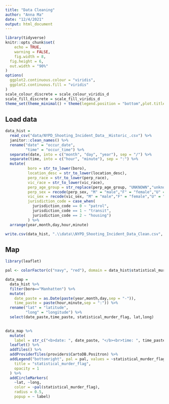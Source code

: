 ```yaml
---
title: "Data Cleaning"
author: "Anna Ma"
date: "12/4/2021"
output: html_document
---
```


```r
library(tidyverse)
knitr::opts_chunk$set(
	echo = TRUE,
	warning = FALSE,
	fig.width = 8, 
  fig.height = 6,
  out.width = "90%"
)
options(
  ggplot2.continuous.colour = "viridis",
  ggplot2.continuous.fill = "viridis"
)
scale_colour_discrete = scale_colour_viridis_d
scale_fill_discrete = scale_fill_viridis_d
theme_set(theme_minimal() + theme(legend.position = "bottom",plot.title = element_text(face = "bold")))
```

## Load data

```r
data_hist = 
  read_csv("data/NYPD_Shooting_Incident_Data__Historic_.csv") %>%
  janitor::clean_names() %>%
  rename("date" = "occur_date",
         "time" = "occur_time") %>%
  separate(date, into = c("month", "day", "year"), sep = "/") %>%
  separate(time, into = c("hour", "minute"), sep = ":") %>% 
  mutate(
          boro = str_to_lower(boro),
          location_desc = str_to_lower(location_desc),
          perp_race = str_to_lower(perp_race),
          vic_race = str_to_lower(vic_race),
          perp_age_group = str_replace(perp_age_group, "UNKNOWN","unknown"),
          perp_sex = recode(perp_sex, "M" = "male","F" = "female","U" = "unknown"), 
          vic_sex = recode(vic_sex, "M" = "male","F" = "female","U" = "unknown"),
          jurisdiction_code = case_when(
            jurisdiction_code == 0 ~ "patrol", 
            jurisdiction_code == 1 ~ "transit",
            jurisdiction_code == 2 ~ "housing")
          ) %>% 
  arrange(year,month,day,hour,minute)
```
```r
write.csv(data_hist, ".\\data\\NYPD_Shooting_Incident_Data_Clean.csv", row.names=FALSE)
```

## Map

```r
library(leaflet)
```


```r
pal <- colorFactor(c("navy", "red"), domain = data_hist$statistical_murder_flag)

data_map = 
  data_hist %>%
  filter(boro=="Manhatten") %>% 
  mutate(
    date_paste = as.Date(paste(year,month,day,sep = "-")),
    time_paste = paste(hour,minute,sep = ":")) %>% 
  rename("lat" = "latitude",
         "long" = "longitude") %>%
  select(date_paste,time_paste, statistical_murder_flag, lat,long)
  

data_map %>% 
  mutate(
    label = str_c("<b>date: ", date_paste, "</b><br>time: ", time_paste , sep = "") ) %>%
  leaflet() %>% 
  addTiles() %>%
  addProviderTiles(providers$CartoDB.Positron) %>% 
  addLegend("bottomright", pal = pal, values = ~statistical_murder_flag,
    title = "statistical_murder_flag",
    opacity = 1
  ) %>% 
  addCircleMarkers(
    ~lat, ~long,
    color = ~pal(statistical_murder_flag),
    radius = 0.5,
    popup = ~ label) 
```
